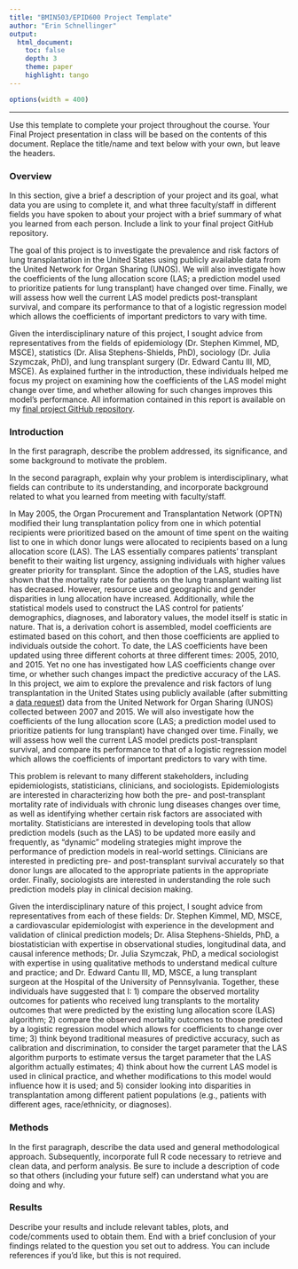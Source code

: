 ```yaml
---
title: "BMIN503/EPID600 Project Template"
author: "Erin Schnellinger"
output: 
  html_document:
    toc: false 
    depth: 3 
    theme: paper 
    highlight: tango
---
```

```r
options(width = 400)
```  
***
Use this template to complete your project throughout the course. Your Final Project presentation in class will be based on the contents of this document. Replace the title/name and text below with your own, but leave the headers.

### Overview
In this section, give a brief a description of your project and its goal, what data you are using to complete it, and what three faculty/staff in different fields you have spoken to about your project with a brief summary of what you learned from each person. Include a link to your final project GitHub repository.


The goal of this project is to investigate the prevalence and risk factors of lung transplantation in the United States using publicly available data from the United Network for Organ Sharing (UNOS). We will also investigate how the coefficients of the lung allocation score (LAS; a prediction model used to prioritize patients for lung transplant) have changed over time. Finally, we will assess how well the current LAS model predicts post-transplant survival, and compare its performance to that of a logistic regression model which allows the coefficients of important predictors to vary with time.

Given the interdisciplinary nature of this project, I sought advice from representatives from the fields of epidemiology (Dr. Stephen Kimmel, MD, MSCE), statistics (Dr. Alisa Stephens-Shields, PhD), sociology (Dr. Julia Szymczak, PhD), and lung transplant surgery (Dr. Edward Cantu III, MD, MSCE). As explained further in the introduction, these individuals helped me focus my project on examining how the coefficients of the LAS model might change over time, and whether allowing for such changes improves this model's performance. All information contained in this report is available on my [final project GitHub repository](https://github.com/eschnell/BMIN503_Final_Project).


### Introduction 
In the first paragraph, describe the problem addressed, its significance, and some background to motivate the problem.

In the second paragraph, explain why your problem is interdisciplinary, what fields can contribute to its understanding, and incorporate background related to what you learned from meeting with faculty/staff.

In May 2005, the Organ Procurement and Transplantation Network (OPTN) modified their lung transplantation policy from one in which potential recipients were prioritized based on the amount of time spent on the waiting list to one in which donor lungs were allocated to recipients based on a lung allocation score (LAS). The LAS essentially compares patients' transplant benefit to their waiting list urgency, assigning individuals with higher values greater priority for transplant. Since the adoption of the LAS, studies have shown that the mortality rate for patients on the lung transplant waiting list has decreased. However, resource use and geographic and gender disparities in lung allocation have increased. Additionally, while the statistical models used to construct the LAS control for patients’ demographics, diagnoses, and laboratory values, the model itself is static in nature. That is, a derivation cohort is assembled, model coefficients are estimated based on this cohort, and then those coefficients are applied to individuals outside the cohort. To date, the LAS coefficients have been updated using three different cohorts at three different times: 2005, 2010, and 2015. Yet no one has investigated how LAS coefficients change over time, or whether such changes impact the predictive accuracy of the LAS. In this project, we aim to explore the prevalence and risk factors of lung transplantation in the United States using publicly available (after submitting a [data request](https://optn.transplant.hrsa.gov/data/)) data from the United Network for Organ Sharing (UNOS) collected between 2007 and 2015. We will also investigate how the coefficients of the lung allocation score (LAS; a prediction model used to prioritize patients for lung transplant) have changed over time. Finally, we will assess how well the current LAS model predicts post-transplant survival, and compare its performance to that of a logistic regression model which allows the coefficients of important predictors to vary with time.

This problem is relevant to many different stakeholders, including epidemiologists, statisticians, clinicians, and sociologists. Epidemiologists are interested in characterizing how both the pre- and post-transplant mortality rate of individuals with chronic lung diseases changes over time, as well as identifying whether certain risk factors are associated with mortality. Statisticians are interested in developing tools that allow prediction models (such as the LAS) to be updated more easily and frequently, as "dynamic" modeling strategies might improve the performance of prediction models in real-world settings. Clinicians are interested in predicting pre- and post-transplant survival accurately so that donor lungs are allocated to the appropriate patients in the appropriate order. Finally, sociologists are interested in understanding the role such prediction models play in clinical decision making. 

Given the interdisciplinary nature of this project, I sought advice from representatives from each of these fields: Dr. Stephen Kimmel, MD, MSCE, a cardiovascular epidemiologist with experience in the development and validation of clinical prediction models; Dr. Alisa Stephens-Shields, PhD, a biostatistician with expertise in observational studies, longitudinal data, and causal inference methods; Dr. Julia Szymczak, PhD, a medical sociologist with expertise in using qualitative methods to understand medical culture and practice; and Dr. Edward Cantu III, MD, MSCE, a lung transplant surgeon at the Hospital of the University of Pennsylvania. Together, these individuals have suggested that I: 1) compare the observed mortality outcomes for patients who received lung transplants to the mortality outcomes that were predicted by the existing lung allocation score (LAS) algorithm; 2) compare the observed mortality outcomes to those predicted by a logistic regression model which allows for coefficients to change over time; 3) think beyond traditional measures of predictive accuracy, such as calibration and discrimination, to consider the target parameter that the LAS algorithm purports to estimate versus the target parameter that the LAS algorithm actually estimates; 4) think about how the current LAS model is used in clinical practice, and whether modifications to this model would influence how it is used; and 5) consider looking into disparities in transplantation among different patient populations (e.g., patients with different ages, race/ethnicity, or diagnoses). 


### Methods
In the first paragraph, describe the data used and general methodological approach. Subsequently, incorporate full R code necessary to retrieve and clean data, and perform analysis. Be sure to include a description of code so that others (including your future self) can understand what you are doing and why. 


### Results
Describe your results and include relevant tables, plots, and code/comments used to obtain them. End with a brief conclusion of your findings related to the question you set out to address. You can include references if you'd like, but this is not required.
